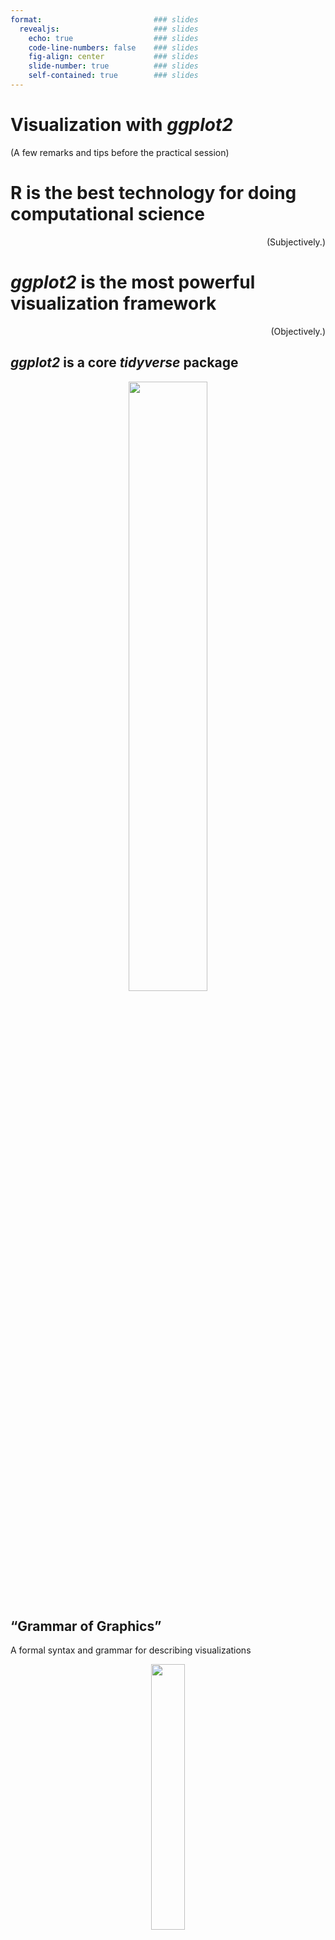 ```yaml
---
format:                         ### slides
  revealjs:                     ### slides
    echo: true                  ### slides
    code-line-numbers: false    ### slides
    fig-align: center           ### slides
    slide-number: true          ### slides
    self-contained: true        ### slides
---
```


# Visualization with _ggplot2_

(A few remarks and tips before the practical session)

# R is the best technology for doing computational science

<p align="right">(Subjectively.)</p>

# _ggplot2_ is the most powerful visualization framework

<p align="right">(Objectively.)</p>

## _ggplot2_ is a core _tidyverse_ package

<center>![](files/r-bootcamp/packages_tidyverse.png){width="50%"}</center>

## "Grammar of Graphics"

A formal syntax and grammar for describing visualizations

<center>![](files/tidy-viz/gog_cover.jpg){width="33%"}</center>

. . .

<center>What does this mean?</center>

## Let's consider base R plotting

<br>

```r
#| echo: false
library(dplyr)
```

```r
library(palmerpenguins)

glimpse(penguins[1:4, ])
```

## A base R histogram

```r
#| fig-align: center
hist(penguins$body_mass_g)
```

## A base R histogram

```r
#| fig-align: center
hist(penguins$body_mass_g, xlim = c(2000, 8000))
```


## A base R histogram

```r
#| fig-align: center
hist(penguins$body_mass_g, xlim = c(2000, 8000), ylim = c(0, 100))
```



## A base R histogram

```r
#| fig-align: center
hist(penguins$body_mass_g, xlim = c(2000, 8000), ylim = c(0, 100),
     main = "Histogram of body mass of penguins")
```



## A base R histogram

```r
#| fig-align: center
hist(penguins$body_mass_g, xlim = c(2000, 8000), ylim = c(0, 100),
     main = "Histogram of body mass of penguins",
     xlab = "Body mass [grams]")
```



## A base R histogram

```r
#| fig-align: center
hist(penguins$body_mass_g, xlim = c(2000, 8000), ylim = c(0, 100),
     main = "Histogram of body mass of penguins",
     xlab = "Body mass [grams]", ylab = "Count of individuals")
```



## A base R histogram

```r
#| fig-align: center
hist(penguins$body_mass_g, xlim = c(2000, 8000), ylim = c(0, 100),
     main = "Histogram of body mass of penguins",
     xlab = "Body mass [grams]", ylab = "Count of individuals",
     col = "black", border = "white")
```




## A base R histogram

```r
#| code-fold: true
#| fig-align: center
par(mfrow = c(1, 3))

species_1 <- filter(penguins, species ==  "Adelie")
hist(species_1$body_mass_g, xlim = c(2000, 8000), ylim = c(0, 100),
     main = "Species 'Adelie'",
     xlab = "Body mass [grams]", ylab = "Count of individuals",
     col = "darkgreen", border = "white")

species_2 <- filter(penguins, species ==  "Chinstrap")
hist(species_2$body_mass_g, xlim = c(2000, 8000), ylim = c(0, 100),
     main = "Species 'Chinstrap'",
     xlab = "Body mass [grams]", ylab = "Count of individuals",
     col = "darkblue", border = "white")

species_3 <- filter(penguins, species ==  "Gentoo")
hist(species_3$body_mass_g, xlim = c(2000, 8000), ylim = c(0, 100),
     main = "Species 'Gentoo'",
     xlab = "Body mass [grams]", ylab = "Count of individuals",
     col = "darkorange", border = "white")
```

# 

<center>Base R plots use a single function and specify
(a huge) number of optional parameters which change their
"aesthetic" properties and visual elements.</center>

. . .

<br>
<center>**Creating a new figure (from the same data even) requires us
to write usually a completely different code.**</center>